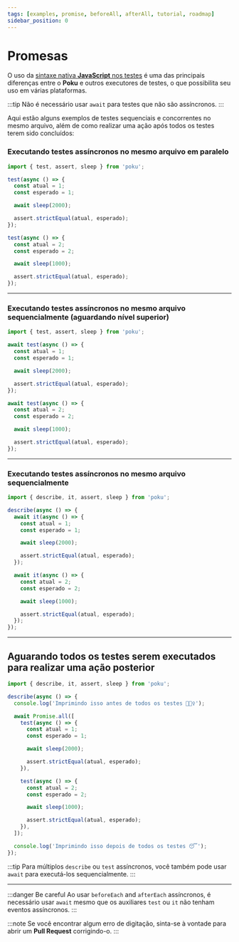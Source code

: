 ```yaml
---
tags: [examples, promise, beforeAll, afterAll, tutorial, roadmap]
sidebar_position: 0
---
```



# Promesas

O uso da [sintaxe nativa **JavaScript** nos testes](/docs/philosophy#javascript-essence-for-tests-) é uma das principais diferenças entre o **Poku** e outros executores de testes, o que possibilita seu uso em várias plataformas.

:::tip
Não é necessário usar `await` para testes que não são assíncronos.
:::

Aqui estão alguns exemplos de testes sequenciais e concorrentes no mesmo arquivo, além de como realizar uma ação após todos os testes terem sido concluídos:

### Executando testes assíncronos no mesmo arquivo em paralelo

```js
import { test, assert, sleep } from 'poku';

test(async () => {
  const atual = 1;
  const esperado = 1;

  await sleep(2000);

  assert.strictEqual(atual, esperado);
});

test(async () => {
  const atual = 2;
  const esperado = 2;

  await sleep(1000);

  assert.strictEqual(atual, esperado);
});
```

<hr />

### Executando testes assíncronos no mesmo arquivo sequencialmente (aguardando nível superior)

```js
import { test, assert, sleep } from 'poku';

await test(async () => {
  const atual = 1;
  const esperado = 1;

  await sleep(2000);

  assert.strictEqual(atual, esperado);
});

await test(async () => {
  const atual = 2;
  const esperado = 2;

  await sleep(1000);

  assert.strictEqual(atual, esperado);
});
```

<hr />

### Executando testes assíncronos no mesmo arquivo sequencialmente

```js
import { describe, it, assert, sleep } from 'poku';

describe(async () => {
  await it(async () => {
    const atual = 1;
    const esperado = 1;

    await sleep(2000);

    assert.strictEqual(atual, esperado);
  });

  await it(async () => {
    const atual = 2;
    const esperado = 2;

    await sleep(1000);

    assert.strictEqual(atual, esperado);
  });
});
```

<hr />

## Aguarando todos os testes serem executados para realizar uma ação posterior

```js
import { describe, it, assert, sleep } from 'poku';

describe(async () => {
  console.log('Imprimindo isso antes de todos os testes 🏃🏻‍♀️');

  await Promise.all([
    test(async () => {
      const atual = 1;
      const esperado = 1;

      await sleep(2000);

      assert.strictEqual(atual, esperado);
    }),

    test(async () => {
      const atual = 2;
      const esperado = 2;

      await sleep(1000);

      assert.strictEqual(atual, esperado);
    }),
  ]);

  console.log('Imprimindo isso depois de todos os testes 😴');
});
```

:::tip
Para múltiplos `describe` ou `test` assíncronos, você também pode usar `await` para executá-los sequencialmente.
:::

<hr />

:::danger Be careful
Ao usar `beforeEach` and `afterEach` assíncronos, é necessário usar `await` mesmo que os auxiliares `test` ou `it` não tenham eventos assíncronos.
:::

:::note
Se você encontrar algum erro de digitação, sinta-se à vontade para abrir um **Pull Request** corrigindo-o.
:::
